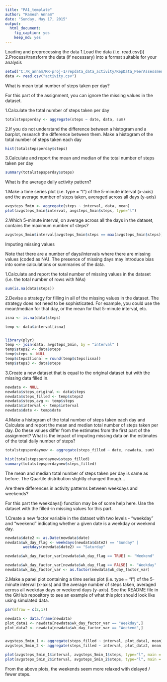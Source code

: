 ```yaml
---
title: "PA1_template"
author: "Ramesh Annam"
date: "Sunday, May 17, 2015"
output:
  html_document:
    fig_caption: yes
    keep_md: yes
---
```


Loading and preprocessing the data
1.Load the data (i.e. read.csv())
2.Process/transform the data (if necessary) into a format suitable for your analysis

```r
setwd("C:/R_annam/RR-proj-1/repdata_data_activity/RepData_PeerAssessment1")
data <- read.csv("activity.csv")
```


What is mean total number of steps taken per day?

For this part of the assignment, you can ignore the missing values in the dataset.

1.Calculate the total number of steps taken per day

```r
totalstepsperday <- aggregate(steps ~ date, data, sum)
```

2.If you do not understand the difference between a histogram and a barplot, research the difference between them. Make a histogram of the total number of steps taken each day

```r
hist(totalstepsperday$steps)
```

3.Calculate and report the mean and median of the total number of steps taken per day

```r
summary(totalstepsperday$steps)
```

What is the average daily activity pattern?

1.Make a time series plot (i.e. type = "l") of the 5-minute interval (x-axis) and the average number of steps taken, averaged across all days (y-axis)

```r
avgsteps_5min <- aggregate(steps ~ interval, data, mean)
plot(avgsteps_5min$interval, avgsteps_5min$steps, type="l")
```

2.Which 5-minute interval, on average across all the days in the dataset, contains the maximum number of steps?

```r
avgsteps_5min$interval[avgsteps_5min$steps == max(avgsteps_5min$steps)]
```


Imputing missing values

Note that there are a number of days/intervals where there are missing values (coded as NA). The presence of missing days may introduce bias into some calculations or summaries of the data.

1.Calculate and report the total number of missing values in the dataset (i.e. the total number of rows with NAs)

```r
sum(is.na(data$steps))
```

2.Devise a strategy for filling in all of the missing values in the dataset. The strategy does not need to be sophisticated. For example, you could use the mean/median for that day, or the mean for that 5-minute interval, etc.

```r
isna <- is.na(data$steps)

temp <- data$interval[isna]


library(plyr)
temp <- join(data, avgsteps_5min, by = "interval" )
temp$steps2 <- data$steps
temp$steps <- NULL
temp$steps2[isna] = round(temp$steps[isna]) 
temp$steps3 <- data$steps
```

3.Create a new dataset that is equal to the original dataset but with the missing data filled in.

```r
newdata <- NULL
newdata$steps_original <- data$steps
newdata$steps_filled <- temp$steps2
newdata$steps_avg <- temp$steps
newdata$interval <- temp$interval
newdata$date <- temp$date
```

4.Make a histogram of the total number of steps taken each day and Calculate and report the mean and median total number of steps taken per day. Do these values differ from the estimates from the first part of the assignment? What is the impact of imputing missing data on the estimates of the total daily number of steps?

```r
totalstepsperdaynew <- aggregate(steps_filled ~ date, newdata, sum)

hist(totalstepsperdaynew$steps_filled)
summary(totalstepsperdaynew$steps_filled)
```

The mean and median total number of steps taken per day is same as before. The Quartile distribution
slightly changed though...

Are there differences in activity patterns between weekdays and weekends?

For this part the weekdays() function may be of some help here. Use the dataset with the filled-in missing values for this part.

1.Create a new factor variable in the dataset with two levels - "weekday" and "weekend" indicating whether a given date is a weekday or weekend day.

```r
newdata$date2 <- as.Date(newdata$date)
newdata$wk_day_flag <- weekdays(newdata$date2) == "Sunday" | 
        weekdays(newdata$date2) == "Saturday"

newdata$wk_day_factor_var[newdata$wk_day_flag == TRUE] <- "Weekend"

newdata$wk_day_factor_var[newdata$wk_day_flag == FALSE] <- "Weekday"
newdata$wk_day_factor_var <- as.factor(newdata$wk_day_factor_var)

```


2.Make a panel plot containing a time series plot (i.e. type = "l") of the 5-minute interval (x-axis) and the average number of steps taken, averaged across all weekday days or weekend days (y-axis). See the README file in the GitHub repository to see an example of what this plot should look like using simulated data.

```r
par(mfrow = c(2,1))

newdata <- data.frame(newdata)
plot_data1 <- newdata[newdata$wk_day_factor_var == "Weekday",]
plot_data2 <- newdata[newdata$wk_day_factor_var == "Weekend",]


avgsteps_5min_1 <- aggregate(steps_filled ~ interval, plot_data1, mean)
avgsteps_5min_2 <- aggregate(steps_filled ~ interval, plot_data2, mean)

plot(avgsteps_5min_1$interval, avgsteps_5min_1$steps, type="l", main = "Weekday")
plot(avgsteps_5min_2$interval, avgsteps_5min_2$steps, type="l", main = "Weekend")
```

From the above plots, the weekends seem more relaxed with delayed / fewer steps.

